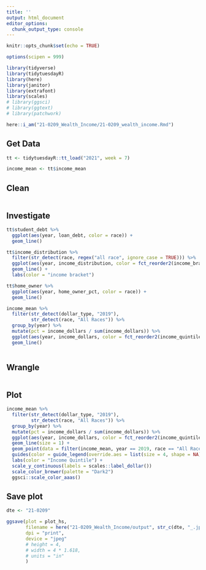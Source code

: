 ```yaml
---
title: ''
output: html_document
editor_options: 
  chunk_output_type: console
---
```


```r
knitr::opts_chunk$set(echo = TRUE)

options(scipen = 999)

library(tidyverse)
library(tidytuesdayR)
library(here)
library(janitor)
library(extrafont)
library(scales)
# library(ggsci)
# library(ggtext)
# library(patchwork)

here::i_am("21-0209_Wealth_Income/21-0209_wealth_income.Rmd")

```

## Get Data

```r
tt <- tidytuesdayR::tt_load("2021", week = 7)

income_mean <- tt$income_mean

```

## Clean

```r

```


## Investigate

```r
tt$student_debt %>% 
  ggplot(aes(year, loan_debt, color = race)) +
  geom_line()

tt$income_distribution %>% 
  filter(str_detect(race, regex("all race", ignore_case = TRUE))) %>%
  ggplot(aes(year, income_distribution, color = fct_reorder2(income_bracket, year, income_distribution))) + 
  geom_line() + 
  labs(color = "income bracket")

tt$home_owner %>% 
  ggplot(aes(year, home_owner_pct, color = race)) + 
  geom_line()

income_mean %>% 
  filter(str_detect(dollar_type, "2019"), 
         str_detect(race, "All Races")) %>% 
  group_by(year) %>% 
  mutate(pct = income_dollars / sum(income_dollars)) %>% 
  ggplot(aes(year, income_dollars, color = fct_reorder2(income_quintile, year, income_dollars))) + 
  geom_line() 
  

```

## Wrangle

```r

```



## Plot

```r
income_mean %>% 
  filter(str_detect(dollar_type, "2019"), 
         str_detect(race, "All Races")) %>% 
  group_by(year) %>% 
  mutate(pct = income_dollars / sum(income_dollars)) %>% 
  ggplot(aes(year, income_dollars, color = fct_reorder2(income_quintile, year, income_dollars))) + 
  geom_line(size = 1) +
  geom_point(data = filter(income_mean, year == 2019, race == "All Races"), size = 2) +
  guides(color = guide_legend(override.aes = list(size = 4, shape = NA))) +
  labs(color = "Income Quintile") + 
  scale_y_continuous(labels = scales::label_dollar())
  scale_color_brewer(palette = "Dark2")
  ggsci::scale_color_aaas()


```

## Save plot 

```r
dte <- "21-0209"

ggsave(plot = plot_hs,
       filename = here("21-0209_Wealth_Income/output", str_c(dte, "_.jpeg")), 
       dpi = "print",
       device = "jpeg"
       # height = 4, 
       # width = 4 * 1.618, 
       # units = "in"
       )


```


